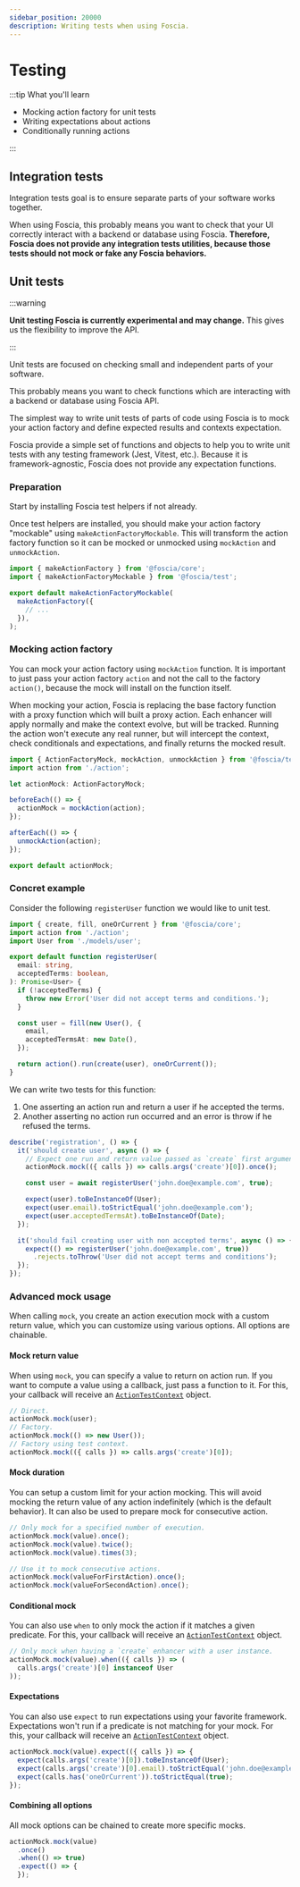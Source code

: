 ```yaml
---
sidebar_position: 20000
description: Writing tests when using Foscia.
---
```



# Testing

:::tip What you'll learn

- Mocking action factory for unit tests
- Writing expectations about actions
- Conditionally running actions

:::

## Integration tests

Integration tests goal is to ensure separate parts of your software works
together.

When using Foscia, this probably means you want to check that your UI correctly
interact with a backend or database using Foscia.
**Therefore, Foscia does not provide any integration tests utilities, because
those tests should not mock or fake any Foscia behaviors.**

## Unit tests

:::warning

**Unit testing Foscia is currently experimental and may change.**
This gives us the flexibility to improve the API.

:::

Unit tests are focused on checking small and independent parts of your software.

This probably means you want to check functions which are interacting with a
backend or database using Foscia API.

The simplest way to write unit tests of parts of code using Foscia is to mock
your action factory and define expected results and contexts expectation.

Foscia provide a simple set of functions and objects to help you to write unit
tests with any testing framework (Jest, Vitest, etc.).
Because it is framework-agnostic, Foscia does not provide any
expectation functions.

### Preparation

Start by installing Foscia test helpers if not already.

<ShellCommand command="add dev @foscia/test" />

Once test helpers are installed, you should make your action factory "mockable"
using `makeActionFactoryMockable`. This will transform the action factory
function so it can be mocked or unmocked using `mockAction` and `unmockAction`.

```typescript title="action.ts"
import { makeActionFactory } from '@foscia/core';
import { makeActionFactoryMockable } from '@foscia/test';

export default makeActionFactoryMockable(
  makeActionFactory({
    // ...
  }),
);
```

### Mocking action factory

You can mock your action factory using `mockAction` function. It is important to
just pass your action factory `action` and not the call to the factory
`action()`, because the mock will install on the function itself.

When mocking your action, Foscia is replacing the base factory function with a
proxy function which will built a proxy action. Each enhancer will
apply normally and make the context evolve, but will be tracked.
Running the action won't execute any real runner, but will intercept the
context, check conditionals and expectations, and finally returns the mocked
result.

```typescript title="test/actionMock.ts"
import { ActionFactoryMock, mockAction, unmockAction } from '@foscia/test';
import action from './action';

let actionMock: ActionFactoryMock;

beforeEach(() => {
  actionMock = mockAction(action);
});

afterEach(() => {
  unmockAction(action);
});

export default actionMock;
```

### Concret example

Consider the following `registerUser` function we would like to unit test.

```typescript
import { create, fill, oneOrCurrent } from '@foscia/core';
import action from './action';
import User from './models/user';

export default function registerUser(
  email: string,
  acceptedTerms: boolean,
): Promise<User> {
  if (!acceptedTerms) {
    throw new Error('User did not accept terms and conditions.');
  }

  const user = fill(new User(), {
    email,
    acceptedTermsAt: new Date(),
  });

  return action().run(create(user), oneOrCurrent());
}
```

We can write two tests for this function:

1. One asserting an action run and return a user if he accepted the terms.
2. Another asserting no action run occurred and an error is throw if he refused the terms.

```typescript
describe('registration', () => {
  it('should create user', async () => {
    // Expect one run and return value passed as `create` first argument.
    actionMock.mock(({ calls }) => calls.args('create')[0]).once();

    const user = await registerUser('john.doe@example.com', true);

    expect(user).toBeInstanceOf(User);
    expect(user.email).toStrictEqual('john.doe@example.com');
    expect(user.acceptedTermsAt).toBeInstanceOf(Date);
  });

  it('should fail creating user with non accepted terms', async () => {
    expect(() => registerUser('john.doe@example.com', true))
      .rejects.toThrow('User did not accept terms and conditions');
  });
});
```

### Advanced mock usage

When calling `mock`, you create an action execution mock with
a custom return value, which you can customize using various options.
All options are chainable.

#### Mock return value

When using `mock`, you can specify a value to return on action run. If you
want to compute a value using a callback, just pass a function to it.
For this, your callback will receive an
[`ActionTestContext`](/docs/api/@foscia/test/type-aliases/ActionTestContext) object.

```typescript
// Direct.
actionMock.mock(user);
// Factory.
actionMock.mock(() => new User());
// Factory using test context.
actionMock.mock(({ calls }) => calls.args('create')[0]);
```

#### Mock duration

You can setup a custom limit for your action mocking. This will avoid
mocking the return value of any action indefinitely (which is the default
behavior). It can also be used to prepare mock for consecutive action.

```typescript
// Only mock for a specified number of execution.
actionMock.mock(value).once();
actionMock.mock(value).twice();
actionMock.mock(value).times(3);

// Use it to mock consecutive actions.
actionMock.mock(valueForFirstAction).once();
actionMock.mock(valueForSecondAction).once();
```

#### Conditional mock

You can also use `when` to only mock the action if it matches a given predicate.
For this, your callback will receive an
[`ActionTestContext`](/docs/api/@foscia/test/type-aliases/ActionTestContext) object.

```typescript
// Only mock when having a `create` enhancer with a user instance.
actionMock.mock(value).when(({ calls }) => (
  calls.args('create')[0] instanceof User
));
```

#### Expectations

You can also use `expect` to run expectations using your favorite framework.
Expectations won't run if a predicate is not matching for your mock.
For this, your callback will receive an
[`ActionTestContext`](/docs/api/@foscia/test/type-aliases/ActionTestContext) object.

```typescript
actionMock.mock(value).expect(({ calls }) => {
  expect(calls.args('create')[0]).toBeInstanceOf(User);
  expect(calls.args('create')[0].email).toStrictEqual('john.doe@example.com');
  expect(calls.has('oneOrCurrent')).toStrictEqual(true);
});
```

#### Combining all options

All mock options can be chained to create more specific mocks.

```typescript
actionMock.mock(value)
  .once()
  .when(() => true)
  .expect(() => {
  });
```
